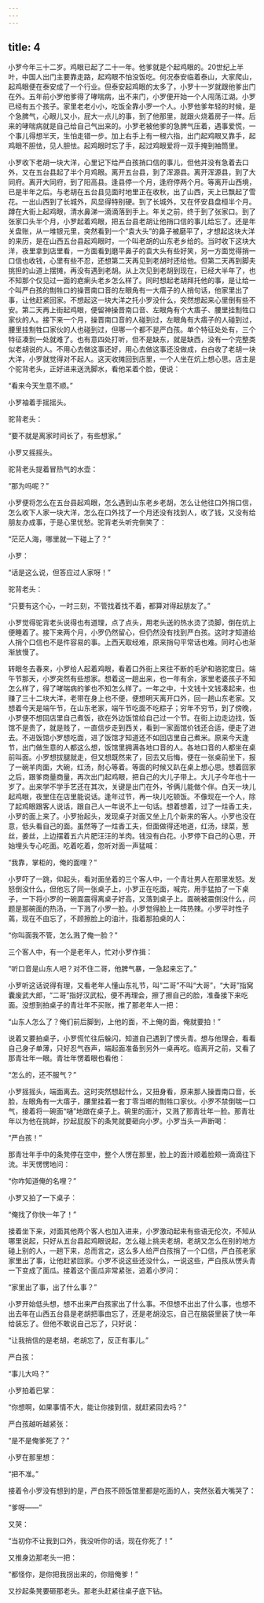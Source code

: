 ```yaml
---
---
---
```

title: 4
---




小罗今年三十二岁。鸡眼已起了二十一年。他爹就是个起鸡眼的。20世纪上半叶，中国人出门主要靠走路，起鸡眼不怕没饭吃。何况泰安临着泰山，大家爬山，起鸡眼便在泰安成了一个行业。但泰安起鸡眼的太多了，小罗十一岁就跟他爹出门在外。五年前小罗他爹得了哮喘病，出不来门，小罗便开始一个人闯荡江湖。小罗已经有五个孩子。家里老老小小，吃饭全靠小罗一个人。小罗他爹年轻的时候，是个急脾气，心眼儿又小，屁大一点儿的事，到了他那里，就跟火烧着房子一样。后来的哮喘病就是自己给自己气出来的。小罗老被他爹的急脾气压着，遇事爱慌，一个事儿得想半天，生怕走错一步。加上右手上有一根六指，出门起鸡眼又靠手，起鸡眼不胆怯，见人胆怯。起鸡眼时忘了手，起过鸡眼爱将一双手掩到袖筒里。

小罗收下老胡一块大洋，心里记下给严白孩捎口信的事儿，但他并没有急着去口外，又在五台县起了半个月鸡眼。离开五台县，到了浑源县。离开浑源县，到了大同府。离开大同府，到了阳高县。逢县停一个月，逢府停两个月。等离开山西境，已是半年之后。与老胡在五台县见面时地里正在收秋，出了山西，天上已飘起了雪花。一出山西到了长城外，风显得特别硬。到了长城外，又在怀安县盘桓半个月。蹲在大街上起鸡眼，清水鼻涕一滴滴落到手上。年关之前，终于到了张家口。到了张家口头半个月，小罗起着鸡眼，把五台县老胡让他捎口信的事儿给忘了。还是年关盘账，从一堆银元里，突然看到一个“袁大头”的鼻子被磨平了，才想起这块大洋的来历，是在山西五台县起鸡眼时，一个叫老胡的山东老乡给的。当时收下这块大洋，夜里拿到店里看，一方面看到磨平鼻子的袁大头有些好笑，另一方面觉得捎一口信也收钱，心里有些不忍，还想第二天再见到老胡时还给他。但第二天再到脚夫挑担的山道上摆摊，再没有遇到老胡。从上次见到老胡到现在，已经大半年了，也不知那个仅见过一面的疤瘌头老乡怎么样了。同时想起老胡拜托他的事，是让给一个叫严白孩的劁牲口的操晋南口音的左眼角有一大痦子的人捎句话，他家里出了事，让他赶紧回家。不想起这一块大洋之托小罗没什么，突然想起来心里倒有些不安。第二天再上街起鸡眼，便留神操晋南口音、左眼角有个大痦子、腰里挂劁牲口家伙的人。接下来一个月，操晋南口音的人碰到过，左眼角有大痦子的人碰到过，腰里挂劁牲口家伙的人也碰到过，但哪一个都不是严白孩。单个特征处处有，三个特征凑到一处就难了。也有意四处打听，但不是缺东，就是缺西，没有一个完整类似老胡说的人。不用心去做这事还好，用心去做这事还没做成，白白收了老胡一块大洋，小罗就觉得对不起人。这天收摊回到店里，一个人坐在炕上想心思。店主是个驼背老头，正好进来送洗脚水，看他呆着个脸，便说：

“看来今天生意不顺。”

小罗袖着手摇摇头。

驼背老头：

“要不就是离家时间长了，有些想家。”

小罗又摇摇头。

驼背老头提着冒热气的水壶：

“那为吗呢？”

小罗便将怎么在五台县起鸡眼，怎么遇到山东老乡老胡，怎么让他往口外捎口信，怎么收下人家一块大洋，怎么在口外找了一个月还没有找到人，收了钱，又没有给朋友办成事，于是心里忧愁。驼背老头听完倒笑了：

“茫茫人海，哪里就一下碰上了？”

小罗：

“话是这么说，但答应过人家呀！”

驼背老头：

“只要有这个心，一时三刻，不管找着找不着，都算对得起朋友了。”

小罗觉得驼背老头说得也有道理，点了点头，用老头送的热水烫了烫脚，倒在炕上便睡着了。接下来两个月，小罗仍然留心，但仍然没有找到严白孩。这时才知道给人捎个口信也不是件容易的事。上西天取经难，原来捎句平常话也难。同时心也渐渐放慢了。

转眼冬去春来，小罗给人起着鸡眼，看着口外街上来往不断的毛驴和骆驼度日。端午节那天，小罗突然有些想家。想着这一趟出来，也一年有余，家里老婆孩子不知怎么样了，得了哮喘病的爹也不知怎么样了。一年之中，十文钱十文钱凑起来，也赚了三十二块大洋，老带在身上也不便，便想明天离开口外，回一趟山东老家。又想着今天是端午节，在山东老家，端午节吃面不吃粽子；穷年不穷节，到了傍晚，小罗便不想回店里自己煮饭，欲在外边饭馆给自己过一个节。在街上边走边找，饭馆不是贵了，就是贱了，一直信步走到西关，看到一家面馆价钱还合适，便走了进去。不进饭馆小罗想吃面，进了饭馆才知道还不如回店里自己煮米。原来今天逢节，出门做生意的人都这么想，饭馆里拥满各地口音的人。各地口音的人都坐在桌前叫面。小罗想拔腿就走，但又想既然来了，回去又后悔，便在一张桌前坐下，报了一碗羊肉面，大碗，红汤，耐心等着。等面的时候又趴在桌上想心思。想着回家之后，跟爹商量商量，再次出门起鸡眼，把自己的大儿子带上。大儿子今年也十一岁了。出来学不学手艺还在其次，关键是出门在外，爷俩儿能做个伴。白天一块儿起鸡眼，夜里住在店里能说话。逢年过节，再一块儿吃顿饭。不像现在一个人，除了起鸡眼跟客人说话，跟自己人一年说不上一句话。想着想着，过了一炷香工夫，小罗的面上来了。小罗抬起头，发现桌子对面又坐上几个新来的客人。小罗也没在意，低头看自己的面。虽然等了一炷香工夫，但面做得还地道，红汤，绿菜，葱丝，姜丝，上边摆着五六片肥汪汪的羊肉。钱没有白花。小罗停下自己的心思，开始埋头专心吃面。吃着吃着，忽听对面一声猛喊：

“我靠，掌柜的，俺的面哩？”

小罗吓了一跳，仰起头，看对面坐着的三个客人中，一个青壮男人在那里发怒。发怒倒没什么，但他忘了同一张桌子上，小罗正在吃面，喊完，用手猛拍了一下桌子，一下将小罗的一碗面震得离桌子好高，又落到桌子上。面碗被震倒没什么，问题是那碗面的热汤，一下溅了小罗一脸。小罗觉得脸上一阵热辣。小罗平时性子蔫，现在不由忘了，不顾擦脸上的油汁，指着那拍桌的人：

“你叫面我不管，怎么溅了俺一脸？”

三个客人中，有一个是老年人，忙对小罗作揖：

“听口音是山东人吧？对不住二哥，他脾气暴，一急起来忘了。”

小罗听这话说得有理，又看老年人懂山东礼节，叫“二哥”不叫“大哥”，“大哥”指窝囊废武大郎，“二哥”指好汉武松，便不再理会，擦了擦自己的脸，准备接下来吃面。没想到拍桌子的青壮年不买账，推了那老年人一把：

“山东人怎么了？俺们前后脚到，上他的面，不上俺的面，俺就要拍！”

说着又要拍桌子，小罗慌忙往后躲闪，知道自己遇到了愣头青。想与他理会，看看自己身子单薄，只好忍气吞声，端起面准备到另外一桌再吃。临离开之前，又看了那青壮年一眼。青壮年愣着眼也看他：

“怎么的，还不服气？”

小罗摇摇头，端面离去。这时突然想起什么，又扭身看，原来那人操晋南口音，长脸，左眼角有一大痦子，腰里挂着一套丁零当啷的劁牲口家伙。小罗不禁倒喘一口气，接着将一碗面“嗵”地蹾在桌子上。碗里的面汁，又溅了那青壮年一脸。那青壮年以为他在挑衅，抄起屁股下的条凳就要砸向小罗。小罗当头一声断喝：

“严白孩！”

那青壮年手中的条凳停在空中，整个人愣在那里，脸上的面汁顺着脸颊一滴滴往下流。半天愣愣地问：

“你咋知道俺的名哩？”

小罗又拍了一下桌子：

“俺找了你快一年了！”

接着坐下来，对面其他两个客人也加入进来，小罗激动起来有些语无伦次，不知从哪里说起，只好从五台县起鸡眼说起，怎么碰上挑夫老胡，老胡又怎么在别的地方碰上别的人，一趟下来，总而言之，这么多人给严白孩捎了一个口信，严白孩老家家里出了事，让他赶紧回家。小罗不说这些还没什么，一说这些，严白孩从愣头青一下变成了面瓜。接着这个面瓜非常紧张，追着小罗问：

“家里出了事，出了什么事？”

小罗开始低头想，想不出来严白孩家出了什么事。不但想不出出了什么事，也想不出去年在山西五台县是老胡把事由忘了，还是老胡没忘，自己在脑袋里装了快一年给装忘了。但他不敢说自己忘了，只好说：

“让我捎信的是老胡，老胡忘了，反正有事儿。”

严白孩：

“事儿大吗？”

小罗拍着巴掌：

“你想啊，如果事情不大，能让你接到信，就赶紧回去吗？”

严白孩越听越紧张：

“是不是俺爹死了？”

小罗在那里想：

“把不准。”

接着令小罗没有想到的是，严白孩不顾饭馆里都是吃面的人，突然张着大嘴哭了：

“爹呀——”

又哭：

“当初你不让我到口外，我没听你的话，现在你死了！”

又推身边那老头一把：

“都怪你，是你把我拐出来的，你赔俺爹！”

又抄起条凳要砸那老头。那老头赶紧往桌子底下钻。